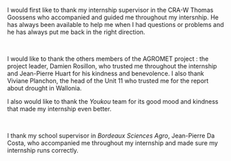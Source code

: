 
I would first like to thank my internship supervisor in the CRA-W Thomas Goossens who accompanied and guided me throughout my intersnhip. He has always been available to help me when I had questions or problems and he has always put me back in the right direction.

&nbsp;

I would like to thank the others members of the AGROMET project : the project leader, Damien Rosillon, who trusted me throughout the internship and Jean-Pierre Huart for his kindness and benevolence. I also thank Viviane Planchon, the head of the Unit 11 who trusted me for the report about drought in Wallonia.

I also would like to thank the _Youkou_ team for its good mood and kindness that made my internship even better.

&nbsp;

I thank my school supervisor in _Bordeaux Sciences Agro_, Jean-Pierre Da Costa, who accompanied me throughout my internship and made sure my internship runs correctly.
